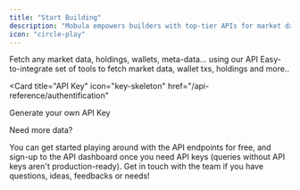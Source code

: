 ```yaml
---
title: "Start Building"
description: "Mobula empowers builders with top-tier APIs for market data, wallet data & DeFi quotes. Industry leading coverage & granularity, SQL queries and high flexibility."
icon: "circle-play"
---
```


<CardGroup>

<Card title="API Endpoints" icon="webhook" href="/api-reference/introduction">
  Fetch any market data, holdings, wallets, meta-data... using our API
</Card>

<Card title="SDK" icon="square-code" href="/sdk/introduction">
  Easy-to-integrate set of tools to fetch market data, wallet txs, holdings and
  more..
</Card>

<Card
  title="API Key"
  icon="key-skeleton"
  href="/api-reference/authentification"
>
  Generate your own API Key
</Card>

<Card title="Pricing" icon="gas-pump" href="/api-reference/upgrade">
  Need more data?
</Card>

</CardGroup>

You can get started playing around with the API endpoints for free, and sign-up to the API dashboard once you need API keys (queries without API keys aren't production-ready). Get in touch with the team if you have questions, ideas, feedbacks or needs!
